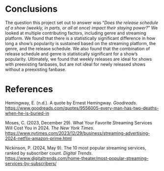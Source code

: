 # Conclusions

The question this project set out to answer was “*Does the release schedule of a show (weekly, in parts, or all at once) impact their staying power?*” We looked at multiple contributing factors, including genre and streaming platform. We found that there is a statistically significant difference in how long a show’s popularity is sustained based on the streaming platform, the genre, and the release schedule. We also found that the combination of release schedule and genre is statistically significant for a show’s popularity. Ultimately, we found that weekly releases are ideal for shows with preexisting fanbases, but are not ideal for newly released shows without a preexisting fanbase.

# References

Hemingway, E. (n.d.). A quote by Ernest Hemingway. *Goodreads*. <https://www.goodreads.com/quotes/9556005-every-man-has-two-deaths-when-he-is-buried-in>  

Moses, C. (2023, December 29). What Your Favorite Streaming Services Will Cost You in 2024. *The New York Times*. <https://www.nytimes.com/2023/12/29/business/streaming-advertising-2024-netflix-amazon-prime.html> 

Nickinson, P. (2024, May 9). The 10 most popular streaming services, ranked by subscriber count. *Digital Trends*. <https://www.digitaltrends.com/home-theater/most-popular-streaming-services-by-subscribers/>